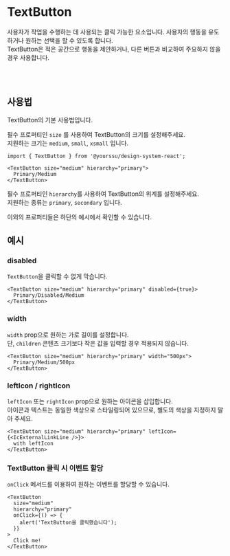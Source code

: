 
<Meta of={TextButtonStories} />

# TextButton

사용자가 작업을 수행하는 데 사용되는 클릭 가능한 요소입니다. 사용자의 행동을 유도하거나 원하는 선택을 할 수 있도록 합니다.<br />
TextButton은 적은 공간으로 행동을 제안하거나, 다른 버튼과 비교하여 주요하지 않을 경우 사용합니다.

<Canvas of={TextButtonStories.Primary} />
<Controls />

<br />
<br />

## 사용법

TextButton의 기본 사용법입니다.

필수 프로퍼티인 `size` 를 사용하여 TextButton의 크기를 설정해주세요.<br />
지원하는 크기는 `medium`, `small`, `xsmall` 입니다.

```tsx
import { TextButton } from '@yourssu/design-system-react';
```

```tsx
<TextButton size="medium" hierarchy="primary">
  Primary/Medium
</TextButton>
```

<Canvas of={TextButtonStories.Sizes} withSource="none" />

필수 프로퍼티인 `hierarchy`를 사용하여 TextButton의 위계를 설정해주세요.<br />
지원하는 종류는 `primary`, `secondary` 입니다.

<Canvas of={TextButtonStories.Hierarchies} withSource="none" />

이외의 프로퍼티들은 하단의 예시에서 확인할 수 있습니다.

## 예시

### disabled

`TextButton`을 클릭할 수 없게 막습니다.

```tsx
<TextButton size="medium" hierarchy="primary" disabled={true}>
  Primary/Disabled/Medium
</TextButton>
```

<Canvas of={TextButtonStories.Disabled} withSource="none" />

### width

`width` prop으로 원하는 가로 길이를 설정합니다.<br />
단, `children` 콘텐츠 크기보다 작은 값을 입력할 경우 적용되지 않습니다.

```tsx
<TextButton size="medium" hierarchy="primary" width="500px">
  Primary/Medium/500px
</TextButton>
```

<Canvas of={TextButtonStories.Width} withSource="none" />

### leftIcon / rightIcon

`leftIcon` 또는 `rightIcon` prop으로 원하는 아이콘을 삽입합니다.<br />
아이콘과 텍스트는 동일한 색상으로 스타일링되어 있으므로, 별도의 색상을 지정하지 말아 주세요.

```tsx
<TextButton size="medium" hierarchy="primary" leftIcon={<IcExternalLinkLine />}>
  with leftIcon
</TextButton>
```

<Canvas of={TextButtonStories.WithIcon} withSource="none" />

### TextButton 클릭 시 이벤트 할당

`onClick` 메서드를 이용하여 원하는 이벤트를 할당할 수 있습니다.

```tsx
<TextButton
  size="medium"
  hierarchy="primary"
  onClick={() => {
    alert('TextButton을 클릭했습니다');
  }}
>
  Click me!
</TextButton>
```

<Canvas of={TextButtonStories.Click} withSource="none" />

